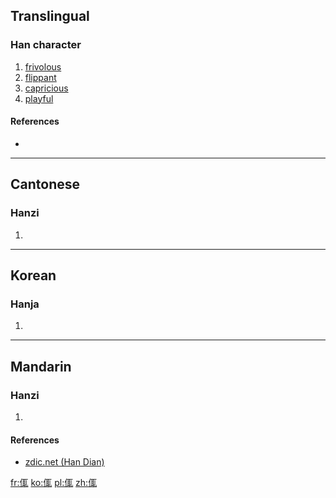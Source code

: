 ==Translingual==

===Han character===
{{Han char|rn=9|rad=人|as=07|sn=9|four=|canj=人尸十山 (OSJU)|ids=⿰[[亻]][[耴]]}}

# [[frivolous]]
# [[flippant]]
# [[capricious]]
# [[playful]]

====References====
* {{Han ref|kx=0103.240|hdz=10156.150|uh=3459|ud=13401}}

----

==Cantonese==

===Hanzi===
{{yue-hanzi|jyut=[[dip6]]|y=dip6}}

# {{defn|lang=yue|sort=人07}}

----

==Korean==

===Hanja===
{{ko-hanja|hangeul=접|rv=jeop|mr=chŏp|y=cep}}

# {{defn|lang=ko|sort=人07}}

----

==Mandarin==

===Hanzi===
{{cmn-hanzi|pin=[[dié]] ([[die2]]), [[yǒng]] ([[yong3]])|wg=tieh<sup>2</sup>, yung<sup>3</sup>}}

# {{defn|lang=cmn|sort=人07}}

====References====
*[http://www.zdic.net/zd/zi2/ZdicE3Zdic91Zdic99.htm zdic.net (Han Dian)]

[[fr:㑙]]
[[ko:㑙]]
[[pl:㑙]]
[[zh:㑙]]